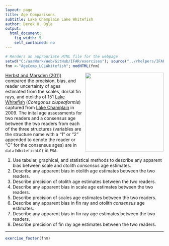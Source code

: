 ```yaml
---
layout: page
title: Age Comparisons
subtitle: Lake Champlain Lake Whitefish
author: Derek H. Ogle
output: 
  html_document: 
    fig_width: 5
    self_contained: no
---
```

```r
# Renders an appropriate HTML file for the webpage
setwd("C:/aaaWork/Web/GitHub/IFAR/exercises"); source("../rhelpers/IFARhelpers.R")
fnm <-"AgeComp_LCLWhitefish"; modHTML(fnm)
```

<img style="float: right; margin: 0px 0px 10px 10px;" src="imgs/lake-whitefish-on-the-bottom-pic.jpg" width="250px" />
[Herbst and Marsden (2011)](http://www.uvm.edu/rsenr/emarsden/documents/Herbst%20and%20Marsden%20whitefish%20age%20structure%20comparison.pdf) compared the precision, bias, and reader uncertainty of ages estimated from the scales, dorsal fin rays, and otoliths of 151 [Lake Whitefish](https://en.wikipedia.org/wiki/Lake_whitefish) (*Coregonus clupeaformis*) captured from [Lake Champlain](https://en.wikipedia.org/wiki/Lake_Champlain) in 2009.  The inital age assessments for two readers and a consensus age between the two readers from each of the three structures (variables are the structure name with a "1" or "2" appended to denote the reader or "C" for the consensus ages) are in `data(WhitefishLC)` in `FSA`.

1. Use tabular, graphical, and statistical methods to describe any apparent bias between scale and otolith *consensus* age estimates.
1. Describe any apparent bias in otolith age estimates between the two readers.
1. Describe precision of otolith age estimates between the two readers.
1. Describe any apparent bias in scale age estimates between the two readers.
1. Describe precision of scales age estimates between the two readers.
1. Describe any apparent bias in fin ray and otolith *consensus* age estimates.
1. Describe any apparent bias in fin ray age estimates between the two readers.
1. Describe precision of fin ray age estimates between the two readers.

---
```r
exercise_footer(fnm)
```
